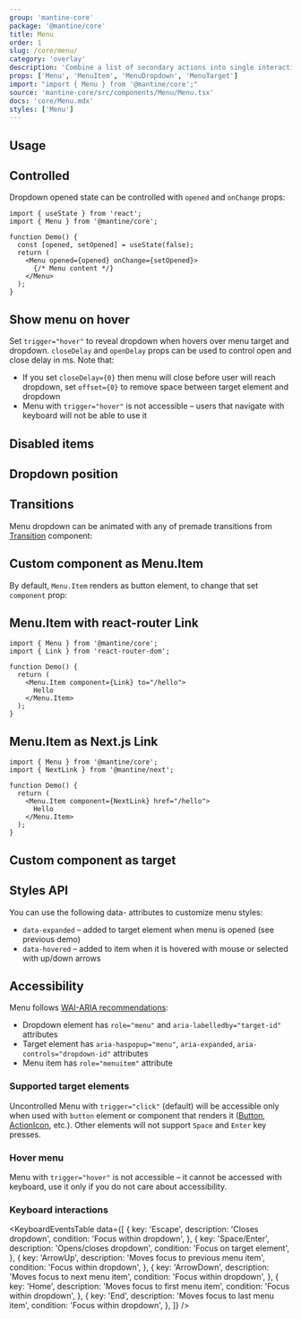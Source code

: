 ```yaml
---
group: 'mantine-core'
package: '@mantine/core'
title: Menu
order: 1
slug: /core/menu/
category: 'overlay'
description: 'Combine a list of secondary actions into single interactive area'
props: ['Menu', 'MenuItem', 'MenuDropdown', 'MenuTarget']
import: "import { Menu } from '@mantine/core';"
source: 'mantine-core/src/components/Menu/Menu.tsx'
docs: 'core/Menu.mdx'
styles: ['Menu']
---
```



## Usage

<Demo data={MenuDemos.usage} />

## Controlled

Dropdown opened state can be controlled with `opened` and `onChange` props:

```tsx
import { useState } from 'react';
import { Menu } from '@mantine/core';

function Demo() {
  const [opened, setOpened] = useState(false);
  return (
    <Menu opened={opened} onChange={setOpened}>
      {/* Menu content */}
    </Menu>
  );
}
```

## Show menu on hover

Set `trigger="hover"` to reveal dropdown when hovers over menu target and dropdown.
`closeDelay` and `openDelay` props can be used to control open and close delay in ms.
Note that:

- If you set `closeDelay={0}` then menu will close before user will reach dropdown, set `offset={0}` to remove space between target element and dropdown
- Menu with `trigger="hover"` is not accessible – users that navigate with keyboard will not be able to use it

<Demo data={MenuDemos.hover} />

## Disabled items

<Demo data={MenuDemos.disabled} />

## Dropdown position

<Demo data={MenuDemos.positionConfigurator} />

## Transitions

Menu dropdown can be animated with any of premade transitions from [Transition](/core/transition/) component:

<Demo data={MenuDemos.transitions} />

## Custom component as Menu.Item

By default, `Menu.Item` renders as button element, to change that set `component` prop:

<Demo data={MenuDemos.component} />

## Menu.Item with react-router Link

```tsx
import { Menu } from '@mantine/core';
import { Link } from 'react-router-dom';

function Demo() {
  return (
    <Menu.Item component={Link} to="/hello">
      Hello
    </Menu.Item>
  );
}
```

## Menu.Item as Next.js Link

```tsx
import { Menu } from '@mantine/core';
import { NextLink } from '@mantine/next';

function Demo() {
  return (
    <Menu.Item component={NextLink} href="/hello">
      Hello
    </Menu.Item>
  );
}
```

## Custom component as target

<Demo data={MenuDemos.customControl} />

## Styles API

You can use the following data- attributes to customize menu styles:

- `data-expanded` – added to target element when menu is opened (see previous demo)
- `data-hovered` – added to item when it is hovered with mouse or selected with up/down arrows

<Demo data={MenuDemos.stylesApi} />

## Accessibility

Menu follows [WAI-ARIA recommendations](https://www.w3.org/TR/wai-aria-practices/examples/menu-button/menu-button-links.html):

- Dropdown element has `role="menu"` and `aria-labelledby="target-id"` attributes
- Target element has `aria-haspopup="menu"`, `aria-expanded`, `aria-controls="dropdown-id"` attributes
- Menu item has `role="menuitem"` attribute

### Supported target elements

Uncontrolled Menu with `trigger="click"` (default) will be accessible only when used with `button` element or component that renders it ([Button](/core/button/), [ActionIcon](/core/action-icon/), etc.).
Other elements will not support `Space` and `Enter` key presses.

### Hover menu

Menu with `trigger="hover"` is not accessible – it cannot be accessed with keyboard,
use it only if you do not care about accessibility.

### Keyboard interactions

<KeyboardEventsTable
  data={[
    {
      key: 'Escape',
      description: 'Closes dropdown',
      condition: 'Focus within dropdown',
    },
    {
      key: 'Space/Enter',
      description: 'Opens/closes dropdown',
      condition: 'Focus on target element',
    },
    {
      key: 'ArrowUp',
      description: 'Moves focus to previous menu item',
      condition: 'Focus within dropdown',
    },
    {
      key: 'ArrowDown',
      description: 'Moves focus to next menu item',
      condition: 'Focus within dropdown',
    },
    {
      key: 'Home',
      description: 'Moves focus to first menu item',
      condition: 'Focus within dropdown',
    },
    {
      key: 'End',
      description: 'Moves focus to last menu item',
      condition: 'Focus within dropdown',
    },
  ]}
/>
